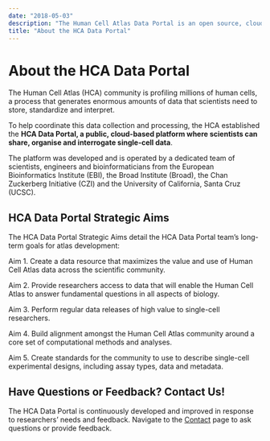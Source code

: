 ```yaml
---
date: "2018-05-03"
description: "The Human Cell Atlas Data Portal is an open source, cloud-based platform developed to organize, standardize, and make accessible the data that constitute the Human Cell Atlas."
title: "About the HCA Data Portal"
---
```


# About the HCA Data Portal

The Human Cell Atlas (HCA) community is profiling millions of human cells, a process that generates enormous amounts of data that scientists need to store, standardize and interpret.

To help coordinate this data collection and processing, the HCA established the **HCA Data Portal, a public, cloud-based platform where scientists can share, organise and interrogate single-cell data**.

The platform was developed and is operated by a dedicated team of scientists, engineers and bioinformaticians from the European Bioinformatics Institute (EBI), the Broad Institute (Broad), the Chan Zuckerberg Initiative (CZI) and the University of California, Santa Cruz (UCSC).

## HCA Data Portal Strategic Aims

The HCA Data Portal Strategic Aims detail the HCA Data Portal team’s long-term goals for atlas development:

Aim 1. Create a data resource that maximizes the value and use of Human Cell Atlas data across the scientific community.

Aim 2. Provide researchers access to data that will enable the Human Cell Atlas to answer fundamental questions in all aspects of biology.

Aim 3. Perform regular data releases of high value to single-cell researchers.

Aim 4. Build alignment amongst the Human Cell Atlas community around a core set of computational methods and analyses.

Aim 5. Create standards for the community to use to describe single-cell experimental designs, including assay types, data and metadata.

## Have Questions or Feedback? Contact Us!

The HCA Data Portal is continuously developed and improved in response to researchers’ needs and feedback. Navigate to the [Contact](/contact) page to ask questions or provide feedback.
